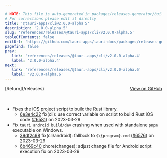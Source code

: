 ```yaml
---

# NOTE: This file is auto-generated in packages/releases-generator/build.ts
# For corrections please edit it directly
title: '@tauri-apps/cli@2.0.0-alpha.5'
description: '2.0.0-alpha.5'
slug: 'references/releases/@tauri-apps/cli/v2.0.0-alpha.5'
tableOfContents: false
editUrl: 'https://github.com/tauri-apps/tauri-docs/packages/releases-generator/build.ts'
pagefind: false
prev:
   link: 'references/releases/@tauri-apps/cli/v2.0.0-alpha.4'
   label: '2.0.0-alpha.4'
next:
   link: 'references/releases/@tauri-apps/cli/v2.0.0-alpha.6'
   label: 'v2.0.0-alpha.6'
---
```


			

<ReleaseSidebar slug="references/releases/@tauri-apps/cli"  packageName="@tauri-apps/cli" />

<div style="margin-bottom:3rem; display: flex; justify-content: space-between; align-items: center"><span>[Return](/releases)</span><span><a href="https://github.com/tauri-apps/tauri/releases/tag/@tauri-apps/cli-v2.0.0-alpha.5">View on GitHub</a></span></div>

- Fixes the iOS project script to build the Rust library.
  - [6e3e4c22](https://www.github.com/tauri-apps/tauri/commit/6e3e4c22be51500bec7856d90dcb2e40ef7fe1b4) fix(cli): use correct variable on script to build Rust iOS code ([#6581](https://www.github.com/tauri-apps/tauri/pull/6581)) on 2023-03-29
- Fix `tauri android build/dev` crashing when used with standalone `pnpm` executable on Windows.
  - [39df2c98](https://www.github.com/tauri-apps/tauri/commit/39df2c982e5e2ee8617b40f829a2f2e4abfce412) fix(cli/android): fallback to `$\{program}.cmd` ([#6576](https://www.github.com/tauri-apps/tauri/pull/6576)) on 2023-03-29
  - [6b469c40](https://www.github.com/tauri-apps/tauri/commit/6b469c40c6244ba773d7478adbb41db6fdc72822) chore(changes): adjust change file for Android script execution fix on 2023-03-29

